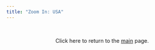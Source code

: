 ```yaml
---
title: "Zoom In: USA"
---
```




<br>
<center>

Click here to return to the [main](index.html) page.